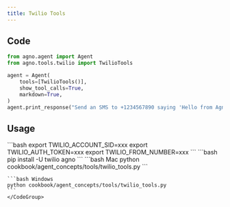 ```yaml
---
title: Twilio Tools
---
```


## Code

```python cookbook/agent_concepts/tools/twilio_tools.py
from agno.agent import Agent
from agno.tools.twilio import TwilioTools

agent = Agent(
    tools=[TwilioTools()],
    show_tool_calls=True,
    markdown=True,
)
agent.print_response("Send an SMS to +1234567890 saying 'Hello from Agno!'")
```

## Usage

<Steps>
  <Snippet file="create-venv-step.mdx" />

  <Step title="Set your Twilio credentials">
    ```bash
    export TWILIO_ACCOUNT_SID=xxx
    export TWILIO_AUTH_TOKEN=xxx
    export TWILIO_FROM_NUMBER=xxx
    ```
  </Step>

  <Step title="Install libraries">
    ```bash
    pip install -U twilio agno
    ```
  </Step>

  <Step title="Run Agent">
    <CodeGroup>
    ```bash Mac
    python cookbook/agent_concepts/tools/twilio_tools.py
    ```

    ```bash Windows
    python cookbook/agent_concepts/tools/twilio_tools.py
    ```
    </CodeGroup>
  </Step>
</Steps>